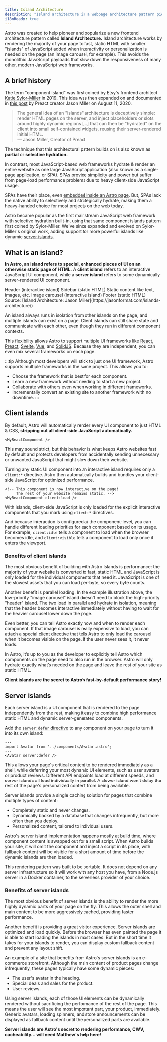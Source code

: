 ```yaml
---
title: Island Architecture
description: "Island architecture is a webpage architecture pattern pioneered by Astro, optimized for performance. Island architecture was first coined by Etsy's frontend architect Katie Sylor-Miller in 2019, and expanded on by Preact creator Jason Miller."
i18nReady: true
---
```



Astro was created to help pioneer and popularize a new frontend architecture pattern called **Island Architecture.** Island architecture works by rendering the majority of your page to fast, static HTML with smaller "islands" of JavaScript added when interactivity or personalization is needed on the page (an image carousel, for example). This avoids the monolithic JavaScript payloads that slow down the responsiveness of many other, modern JavaScript web frameworks.

## A brief history

The term "component island" was first coined by Etsy's frontend architect [Katie Sylor-Miller](https://twitter.com/ksylor) in 2019. This idea was then expanded on and documented in [this post](https://jasonformat.com/islands-architecture/) by Preact creator Jason Miller on August 11, 2020.

> The general idea of an "Islands" architecture is deceptively simple: render HTML pages on the server, and inject placeholders or slots around highly dynamic regions [...] that can then be "hydrated" on the client into small self-contained widgets, reusing their server-rendered initial HTML.  
> — Jason Miller, Creator of Preact

The technique that this architectural pattern builds on is also known as **partial** or **selective hydration.**

In contrast, most JavaScript-based web frameworks hydrate & render an entire website as one large JavaScript application (also known as a single-page application, or SPA). SPAs provide simplicity and power but suffer from page-load performance problems due to heavy client-side JavaScript usage.

SPAs have their place, even [embedded inside an Astro page](/en/guides/migrate-to-astro/from-create-react-app/). But, SPAs lack the native ability to selectively and strategically hydrate, making them a heavy-handed choice for most projects on the web today.

Astro became popular as the first mainstream JavaScript web framework with selective hydration built-in, using that same component islands pattern first coined by Sylor-Miller. We've since expanded and evolved on Sylor-Miller's original work, adding support for more powerful islands like dynamic [server islands](#server-islands).

## What is an island?

**In Astro, an island refers to special, enhanced pieces of UI on an otherwise static page of HTML.** A **client island** refers to an interactive JavaScript UI component, while a **server island** refers to some dynamically server-rendered UI component.

<IslandsDiagram>
  <Fragment slot="headerApp">Header (interactive island)</Fragment>
  <Fragment slot="sidebarApp">Sidebar (static HTML)</Fragment>
  <Fragment slot="main">
    Static content like text, images, etc.
  </Fragment>
  <Fragment slot="carouselApp">Image carousel (interactive island)</Fragment>
  <Fragment slot="footer">Footer (static HTML)</Fragment>
  <Fragment slot="source">Source: [Island Architecture: Jason Miller](https://jasonformat.com/islands-architecture/)</Fragment>
</IslandsDiagram>

An island always runs in isolation from other islands on the page, and multiple islands can exist on a page. Client islands can still share state and communicate with each other, even though they run in different component contexts.

This flexibility allows Astro to support multiple UI frameworks like [React](https://react.dev/), [Preact](https://preactjs.com/), [Svelte](https://svelte.dev/), [Vue](https://vuejs.org/), and [SolidJS](https://www.solidjs.com/). Because they are independent, you can even mix several frameworks on each page.

:::tip
Although most developers will stick to just one UI framework, Astro supports multiple frameworks in the same project. This allows you to:

- Choose the framework that is best for each component.
- Learn a new framework without needing to start a new project.
- Collaborate with others even when working in different frameworks.
- Incrementally convert an existing site to another framework with no downtime.
:::

## Client islands

By default, Astro will automatically render every UI component to just HTML & CSS, **stripping out all client-side JavaScript automatically.** 


```astro title="src/pages/index.astro"
<MyReactComponent />
```

This may sound strict, but this behavior is what keeps Astro websites fast by default and protects developers from accidentally sending unnecessary or unwanted JavaScript that might slow down their website.

Turning any static UI component into an interactive island requires only a `client:*` directive. Astro then automatically builds and bundles your client-side JavaScript for optimized performance.

```astro title="src/pages/index.astro" ins="client:load"
<!-- This component is now interactive on the page! 
     The rest of your website remains static. -->
<MyReactComponent client:load />
```

With islands, client-side JavaScript is only loaded for the explicit interactive components that you mark using `client:*` directives.

And because interaction is configured at the component-level, you can handle different loading priorities for each component based on its usage. For example, `client:idle` tells a component to load when the browser becomes idle, and `client:visible` tells a component to load only once it enters the viewport.

### Benefits of client islands

The most obvious benefit of building with Astro Islands is performance: the majority of your website is converted to fast, static HTML and JavaScript is only loaded for the individual components that need it. JavaScript is one of the slowest assets that you can load per-byte, so every byte counts.

Another benefit is parallel loading. In the example illustration above, the low-priority "image carousel" island doesn't need to block the high-priority "header" island. The two load in parallel and hydrate in isolation, meaning that the header becomes interactive immediately without having to wait for the heavier carousel lower down the page.

Even better, you can tell Astro exactly how and when to render each component. If that image carousel is really expensive to load, you can attach a special [client directive](/en/reference/directives-reference/#client-directives) that tells Astro to only load the carousel when it becomes visible on the page. If the user never sees it, it never loads.

In Astro, it’s up to you as the developer to explicitly tell Astro which components on the page need to also run in the browser. Astro will only hydrate exactly what’s needed on the page and leave the rest of your site as static HTML. 

**Client islands are the secret to Astro’s fast-by-default performance story!**

## Server islands

Each server island is a UI component that is rendered to the page independently from the rest, making it easy to combine high performance static HTML and dynamic server-generated components.

Add the [`server:defer` directive](/en/reference/directives-reference/#server-directives) to any component on your page to turn it into its own island:

```astro title="src/pages/index.astro" "server:defer"
---
import Avatar from '../components/Avatar.astro';
---
<Avatar server:defer />
```

This allows your page's critical content to be rendered immediately as a shell, while deferring your most dynamic UI elements, such as user avatars or product reviews. Different API endpoints load at different speeds, and server islands all load individually in parallel. A slower island won’t delay the rest of the page's personalized content from being available.

Server islands provide a single caching solution for pages that combine multiple types of content:

- Completely static and never changes.
- Dynamically backed by a database that changes infrequently, but more often than you deploy.
- Personalized content, tailored to individual users.

Astro's server island implementation happens mostly at build time, where component content is swapped out for a small script. When Astro builds your site, it will omit the component and inject a script in its place, with fallback content will be visible for a short amount of time before the dynamic islands are then loaded.

This rendering pattern was built to be portable. It does not depend on any server infrastructure so it will work with any host you have, from a Node.js server in a Docker container, to the serverless provider of your choice.

### Benefits of server islands

The most obvious benefit of server islands is the ability to render the more highly dynamic parts of your page on the fly. This allows the outer shell and main content to be more aggressively cached, providing faster performance.

Another benefit is providing a great visitor experience. Server islands are optimized and load quickly. Before the browser has even painted the page it is able to start loading the islands in most cases. But in the short time it takes for your islands to render, you can display custom fallback content and prevent any layout shift.

An example of a site that benefits from Astro's server islands is an e-commerce storefront. Although the main content of product pages change infrequently, these pages typically have some dynamic pieces:

- The user's avatar in the heading.
- Special deals and sales for the product.
- User reviews.

Using server islands, each of those UI elements can be dynamically rendered without sacrificing the performance of the rest of the page. This means the user will see the most important part, your product, immediately. Generic avatars, loading spinners, and store announcements can be displayed as fallback content until the personalized parts are available.

**Server islands are Astro's secret to rendering performance, CWV, cacheability... will need Matthew's help here!**